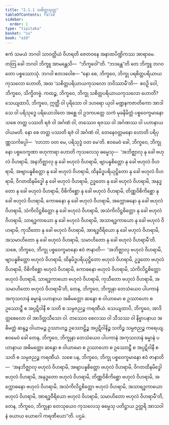 ```yaml
---
title: "2.1.1 သစိတ္တသုတ္တ"
tableOfContents: false
sidebar:
  order: 1
type: "tipitaka"
basket: "su"
book: "a10"
---
```



<DynamicBreadcrumb />

<Division number="51" book="a10" e="ch" v="17" p="329">

<Paragraph number="370" book="a10">
ဧကံ သမယံ ဘဂဝါ သာဝတ္ထိယံ ဝိဟရတိ ဇေတဝနေ အနာထပိဏ္ဍိကဿ အာရာမေ. တတြ ခေါ ဘဂဝါ ဘိက္ခူ အာမန္တေသိ—  “ဘိက္ခဝေါ”တိ. “ဘဒန္တေ”တိ တေ ဘိက္ခူ ဘဂဝတော ပစ္စဿောသုံ. ဘဂဝါ ဧတဒဝေါစ—
</Paragraph>

<Paragraph number="371" book="a10">
“နော စေ, ဘိက္ခဝေ, ဘိက္ခု ပရစိတ္တပရိယာယကုသလော ဟောတိ, အထ ‘သစိတ္တပရိယာယကုသလော ဘဝိဿာမီ’တိ—  ဧဝဉှိ ဝေါ, ဘိက္ခဝေ, သိက္ခိတဗ္ဗံ.
</Paragraph>

<Paragraph number="372" book="a10">
ကထဉ္စ, ဘိက္ခဝေ, ဘိက္ခု သစိတ္တပရိယာယကုသလော ဟောတိ? သေယျထာပိ, ဘိက္ခဝေ, ဣတ္ထီ ဝါ ပုရိသော ဝါ ဒဟရော ယုဝါ မဏ္ဍနကဇာတိကော အာဒါသေ ဝါ ပရိသုဒ္ဓေ ပရိယောဒါတေ အစ္ဆေ ဝါ ဥဒကပတ္တေ သကံ မုခနိမိတ္တံ ပစ္စဝေက္ခမာနော သစေ တတ္ထ ပဿတိ ရဇံ ဝါ အင်္ဂဏံ ဝါ, တဿေဝ ရဇဿ ဝါ အင်္ဂဏဿ ဝါ ပဟာနာယ ဝါယမတိ. နော စေ တတ္ထ ပဿတိ ရဇံ ဝါ အင်္ဂဏံ ဝါ, တေနေဝတ္တမနော ဟောတိ ပရိပုဏ္ဏသင်္ကပ္ပေါ—  ‘လာဘာ ဝတ မေ, ပရိသုဒ္ဓံ ဝတ မေ’တိ. ဧဝမေဝံ ခေါ, ဘိက္ခဝေ, ဘိက္ခုနော ပစ္စဝေက္ခဏာ ဗဟုကာရာ ဟောတိ ကုသလေသု ဓမ္မေသု—  ‘အဘိဇ္ဈာလု နု ခေါ ဗဟုလံ ဝိဟရာမိ, အနဘိဇ္ဈာလု နု ခေါ ဗဟုလံ ဝိဟရာမိ, ဗျာပန္နစိတ္တော နု ခေါ ဗဟုလံ ဝိဟရာမိ, အဗျာပန္နစိတ္တော နု ခေါ ဗဟုလံ ဝိဟရာမိ, ထိနမိဒ္ဓပရိယုဋ္ဌိတော နု ခေါ ဗဟုလံ ဝိဟရာမိ, ဝိဂတထိနမိဒ္ဓေါ နု ခေါ ဗဟုလံ ဝိဟရာမိ, ဥဒ္ဓတော နု ခေါ ဗဟုလံ ဝိဟရာမိ, အနုဒ္ဓတော နု ခေါ ဗဟုလံ ဝိဟရာမိ, ဝိစိကိစ္ဆော နု ခေါ ဗဟုလံ ဝိဟရာမိ, တိဏ္ဏဝိစိကိစ္ဆော နု ခေါ ဗဟုလံ ဝိဟရာမိ, ကောဓနော နု ခေါ ဗဟုလံ ဝိဟရာမိ, အက္ကောဓနော နု ခေါ ဗဟုလံ ဝိဟရာမိ, သံကိလိဋ္ဌစိတ္တော နု ခေါ ဗဟုလံ ဝိဟရာမိ, အသံကိလိဋ္ဌစိတ္တော နု ခေါ ဗဟုလံ ဝိဟရာမိ, သာရဒ္ဓကာယော နု ခေါ ဗဟုလံ ဝိဟရာမိ, အသာရဒ္ဓကာယော နု ခေါ ဗဟုလံ ဝိဟရာမိ, ကုသီတော နု ခေါ ဗဟုလံ ဝိဟရာမိ, အာရဒ္ဓဝီရိယော နု ခေါ ဗဟုလံ ဝိဟရာမိ, အသမာဟိတော နု ခေါ ဗဟုလံ ဝိဟရာမိ, သမာဟိတော နု ခေါ ဗဟုလံ ဝိဟရာမီ’တိ.
</Paragraph>

<Paragraph number="373" book="a10">
သစေ, ဘိက္ခဝေ, ဘိက္ခု ပစ္စဝေက္ခမာနော ဧဝံ ဇာနာတိ—  ‘အဘိဇ္ဈာလု ဗဟုလံ ဝိဟရာမိ, ဗျာပန္နစိတ္တော ဗဟုလံ ဝိဟရာမိ, ထိနမိဒ္ဓပရိယုဋ္ဌိတော ဗဟုလံ ဝိဟရာမိ, ဥဒ္ဓတော ဗဟုလံ ဝိဟရာမိ, ဝိစိကိစ္ဆော ဗဟုလံ ဝိဟရာမိ, ကောဓနော ဗဟုလံ ဝိဟရာမိ, သံကိလိဋ္ဌစိတ္တော ဗဟုလံ ဝိဟရာမိ, သာရဒ္ဓကာယော ဗဟုလံ ဝိဟရာမိ, ကုသီတော ဗဟုလံ ဝိဟရာမိ, အသမာဟိတော ဗဟုလံ ဝိဟရာမီ’တိ, တေန, ဘိက္ခဝေ, ဘိက္ခုနာ တေသံယေဝ ပါပကာနံ အကုသလာနံ ဓမ္မာနံ ပဟာနာယ အဓိမတ္တော ဆန္ဒော စ ဝါယာမော စ ဥဿာဟော စ ဥဿောဠှီ စ အပ္ပဋိဝါနီ စ သတိ စ သမ္ပဇညဉ္စ ကရဏီယံ. သေယျထာပိ, ဘိက္ခဝေ, အာဒိတ္တစေလော ဝါ အာဒိတ္တသီသော ဝါ. တဿေဝ စေလဿ ဝါ သီသဿ ဝါ နိဗ္ဗာပနာယ အဓိမတ္တံ ဆန္ဒဉ္စ ဝါယာမဉ္စ ဥဿာဟဉ္စ ဥဿောဠှိဉ္စ အပ္ပဋိဝါနိဉ္စ သတိဉ္စ သမ္ပဇညဉ္စ ကရေယျ. ဧဝမေဝံ ခေါ တေန, ဘိက္ခဝေ, ဘိက္ခုနာ တေသံယေဝ ပါပကာနံ အကုသလာနံ ဓမ္မာနံ ပဟာနာယ အဓိမတ္တော ဆန္ဒော စ ဝါယာမော စ ဥဿာဟော စ ဥဿောဠှီ စ အပ္ပဋိဝါနီ စ သတိ စ သမ္ပဇညဉ္စ ကရဏီယံ.
</Paragraph>

<Paragraph number="374" book="a10">
သစေ ပန, ဘိက္ခဝေ, ဘိက္ခု ပစ္စဝေက္ခမာနော ဧဝံ ဇာနာတိ—  ‘အနဘိဇ္ဈာလု ဗဟုလံ ဝိဟရာမိ, အဗျာပန္နစိတ္တော ဗဟုလံ ဝိဟရာမိ, ဝိဂတထိနမိဒ္ဓေါ ဗဟုလံ ဝိဟရာမိ, အနုဒ္ဓတော ဗဟုလံ ဝိဟရာမိ, တိဏ္ဏဝိစိကိစ္ဆော ဗဟုလံ ဝိဟရာမိ, အက္ကောဓနော ဗဟုလံ ဝိဟရာမိ, အသံကိလိဋ္ဌစိတ္တော ဗဟုလံ ဝိဟရာမိ, အသာရဒ္ဓကာယော ဗဟုလံ ဝိဟရာမိ, အာရဒ္ဓဝီရိယော ဗဟုလံ ဝိဟရာမိ, သမာဟိတော ဗဟုလံ ဝိဟရာမီ’တိ, တေန, ဘိက္ခဝေ, ဘိက္ခုနာ တေသုယေဝ ကုသလေသု ဓမ္မေသု ပတိဋ္ဌာယ ဥတ္တရိ အာသဝါနံ ခယာယ ယောဂေါ ကရဏီယော”တိ.

</Paragraph>
</Division>

<Paragraph number="375" type="center" book="a10">
ပဌမံ.
</Paragraph>